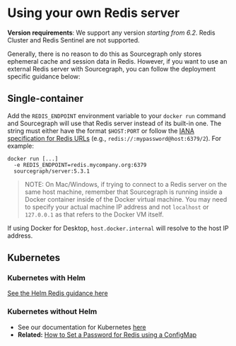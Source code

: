 # Using your own Redis server

**Version requirements**: We support any version *starting from 6.2*. Redis Cluster and Redis Sentinel are not supported.

Generally, there is no reason to do this as Sourcegraph only stores ephemeral cache and session data in Redis. However, if you want to use an external Redis server with Sourcegraph, you can follow the deployment specific guidance below:

## Single-container
Add the `REDIS_ENDPOINT` environment variable to your `docker run` command and Sourcegraph will use that Redis server instead of its built-in one. The string must either have the format `$HOST:PORT`
or follow the [IANA specification for Redis URLs](https://www.iana.org/assignments/uri-schemes/prov/redis) (e.g., `redis://:mypassword@host:6379/2`). For example:

```
docker run [...]
  -e REDIS_ENDPOINT=redis.mycompany.org:6379
  sourcegraph/server:5.3.1
```

> NOTE: On Mac/Windows, if trying to connect to a Redis server on the same host machine, remember that Sourcegraph is running inside a Docker container inside of the Docker virtual machine. You may need to specify your actual machine IP address and not `localhost` or `127.0.0.1` as that refers to the Docker VM itself.

If using Docker for Desktop, `host.docker.internal` will resolve to the host IP address.

## Kubernetes

### Kubernetes with Helm
[See the Helm Redis guidance here](/admin/deploy/kubernetes/helm#using-external-redis-instances)

### Kubernetes without Helm
- See our documentation for Kubernetes [here](/admin/deploy/kubernetes/configure#external-redis)
 - **Related:** [How to Set a Password for Redis using a ConfigMap](/admin/how-to/redis_configmap)
